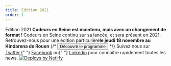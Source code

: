 ```yaml
---
title: Édition 2021
order: 1
---
```



<OGImage path="/images/ces/social.jpg" />
<Stack spacing="16">
  <Card variant="primary">
    <Flex align="center" justify="center" direction={{ base: 'column', lg: 'row'}}>
      <Box maxW="60ch">
        <Heading fontSize="2xl">
          Édition 2021
        </Heading>
        <Text>
          <strong>
            Codeurs en Seine est maintenu, mais avec un changement de format&nbsp;!
          </strong>
        </Text>
        <Text>
          Codeurs en Seine continu sur sa lancée, et sera présent en 2021.
        </Text>
        <Text>
          Retrouvez-nous pour une édition particulière<strong>le jeudi 18 novembre au Kindarena de Rouen</strong>
        </Text>
      </Box>
      {/* <Box
        ml={{ lg: 'auto' }}
        pt={{ base: 4, lg: 0 }}
        pl={{ lg: 4 }}
        maxW={{ lg: '16rem' }}
        w="full"
      >
        <ButtonGroup
          spacing={4}
          align="center"
          childProps={{ w: { base: 'full', xs: 'auto', lg: 'full'} }}
        >
          <Button as={Link} to="programme" color="brand.600">
            Découvrir le programme
          </Button>
        </ButtonGroup>
      </Box> */}
    </Flex>
  </Card>

  <Stack spacing="4">
    <Newsletter />
    <Text textAlign="center">
      Suivez nous sur <A href="https://twitter.com/codeursenseine">Twitter</A>,{" "}
      <A href="http://facebook.com/codeursenseine">Facebook</A> ou{" "}
      <A href="https://fr.linkedin.com/company/codeurs-en-seine">Linkedin</A> pour
      connaître rapidement toutes les news.
    </Text>
  </Stack>

  <SponsorsList />

  <Flex align="center" justify="center" mt={8}>
    <a href="https://www.netlify.com">
      <img src="https://www.netlify.com/img/global/badges/netlify-light.svg" alt="Deploys by Netlify" />
    </a>
  </Flex>
</Stack>
